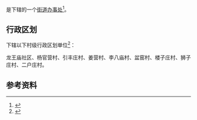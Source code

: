 {{中国乡级行政区|41/13/02/009/000}}

'''{{PAGENAMEBASE}}'''是{{PRC admin/fullname|41/13/02/009/000|3}}下辖的一个[[街道办事处|街道办事处]]<ref>{{PRC admin/ref sgc|{{PRC admin/parent|41/13/02/009/000}}}}</ref>。

== 行政区划 ==
{{PAGENAMEBASE}}下辖以下村级行政区划单位<ref>{{PRC admin/ref sgc|41/13/02/009/000}}</ref>：

龙王庙社区、杨官营村、引丰庄村、姜营村、李八庙村、盆窑村、楼子庄村、狮子庄村、二户庄村。

== 参考资料 ==
{{reflist}}

{{河南行政区划小作品}}
{{PRC admin/navcat|41/13/02/009/000}}